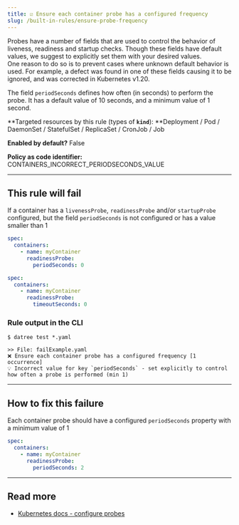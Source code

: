 ```yaml
---
title: ☑️ Ensure each container probe has a configured frequency
slug: /built-in-rules/ensure-probe-frequency
---
```


Probes have a number of fields that are used to control the behavior of liveness, readiness and startup checks. Though these fields have default values, we suggest to explicitly set them with your desired values.  
One reason to do so is to prevent cases where unknown default behavior is used. For example, a defect was found in one of these fields causing it to be ignored, and was corrected in Kubernetes v1.20.  

The field `periodSeconds` defines how often (in seconds) to perform the probe. It has a default value of 10 seconds, and a minimum value of 1 second.

**Targeted resources by this rule (types of **`kind`**): **Deployment / Pod / DaemonSet / StatefulSet / ReplicaSet / CronJob / Job

**Enabled by default?** False

**Policy as code identifier:** CONTAINERS_INCORRECT_PERIODSECONDS_VALUE

---

## This rule will fail

If a container has a `livenessProbe`, `readinessProbe` and/or `startupProbe` configured, but the field `periodSeconds` is not configured or has a value smaller than 1

```yaml
spec:
  containers:
    - name: myContainer
      readinessProbe:
        periodSeconds: 0
```
```yaml
spec:
  containers:
    - name: myContainer
      readinessProbe:
        timeoutSeconds: 0
```

### Rule output in the CLI

```terminal
$ datree test *.yaml

>> File: failExample.yaml
❌ Ensure each container probe has a configured frequency [1 occurrence]
💡 Incorrect value for key `periodSeconds` - set explicitly to control how often a probe is performed (min 1)
```

---

## How to fix this failure

Each container probe should have a configured `periodSeconds` property with a minimum value of 1

```yaml
spec:
  containers:
    - name: myContainer
      readinessProbe:
        periodSeconds: 2
```

---

## Read more

- [Kubernetes docs - configure probes](https://kubernetes.io/docs/tasks/configure-pod-container/configure-liveness-readiness-startup-probes/#configure-probes)